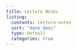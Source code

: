 ```yaml
---
title: Lecture Notes
listing:
  contents: lecture-notes
  sort: "date desc"
  type: default
  categories: true
---
```


